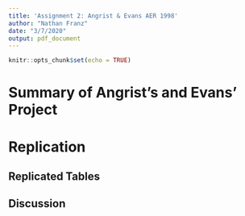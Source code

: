 ```yaml
---
title: 'Assignment 2: Angrist & Evans AER 1998'
author: "Nathan Franz"
date: "3/7/2020"
output: pdf_document
---
```


```r
knitr::opts_chunk$set(echo = TRUE)
```

# Summary of Angrist's and Evans' Project

# Replication

## Replicated Tables

## Discussion
